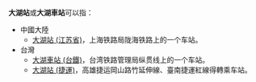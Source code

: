 '''大湖站'''或'''大湖車站'''可以指：
* 中國大陸
** [[大湖站_(江苏省)|大湖站 (江苏省)]]，上海铁路局陇海铁路上的一个车站。
* 台灣
** [[大湖車站_(台鐵)|大湖車站 (台鐵)]]，台湾铁路管理局纵贯线上的一个车站。
** [[大湖站_(捷運)|大湖站 (捷運)]]，高雄捷运岡山路竹延伸線、臺南捷運紅線得轉乘车站。

{{disambig|Cat=三字車站名消歧義}}